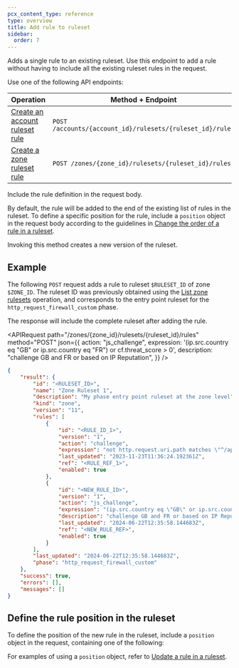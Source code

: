 ```yaml
---
pcx_content_type: reference
type: overview
title: Add rule to ruleset
sidebar:
  order: 7
---
```



Adds a single rule to an existing ruleset. Use this endpoint to add a rule without having to include all the existing ruleset rules in the request.

Use one of the following API endpoints:

| Operation                                    | Method + Endpoint                                         |
| -------------------------------------------- | --------------------------------------------------------- |
| [Create an account ruleset rule][ar-account] | `POST /accounts/{account_id}/rulesets/{ruleset_id}/rules` |
| [Create a zone ruleset rule][ar-zone]        | `POST /zones/{zone_id}/rulesets/{ruleset_id}/rules`       |

[ar-account]: /api/resources/rulesets/subresources/rules/methods/create/
[ar-zone]: /api/resources/rulesets/subresources/rules/methods/create/

Include the rule definition in the request body.

By default, the rule will be added to the end of the existing list of rules in the ruleset. To define a specific position for the rule, include a `position` object in the request body according to the guidelines in [Change the order of a rule in a ruleset](/ruleset-engine/rulesets-api/update-rule/#change-the-order-of-a-rule-in-a-ruleset).

Invoking this method creates a new version of the ruleset.

## Example

The following `POST` request adds a rule to ruleset `$RULESET_ID` of zone `$ZONE_ID`. The ruleset ID was previously obtained using the [List zone rulesets](/api/resources/rulesets/methods/list/) operation, and corresponds to the entry point ruleset for the `http_request_firewall_custom` phase.

The response will include the complete ruleset after adding the rule.

<APIRequest
	path="/zones/{zone_id}/rulesets/{ruleset_id}/rules"
	method="POST"
	json={{
		action: "js_challenge",
		expression:
			'(ip.src.country eq "GB" or ip.src.country eq "FR") or cf.threat_score > 0',
		description: "challenge GB and FR or based on IP Reputation",
	}}
/>

```json output
{
	"result": {
		"id": "<RULESET_ID>",
		"name": "Zone Ruleset 1",
		"description": "My phase entry point ruleset at the zone level",
		"kind": "zone",
		"version": "11",
		"rules": [
			{
				"id": "<RULE_ID_1>",
				"version": "1",
				"action": "challenge",
				"expression": "not http.request.uri.path matches \"^/api/.*$\"",
				"last_updated": "2023-11-23T11:36:24.192361Z",
				"ref": "<RULE_REF_1>",
				"enabled": true
			},
			{
				"id": "<NEW_RULE_ID>",
				"version": "1",
				"action": "js_challenge",
				"expression": "(ip.src.country eq \"GB\" or ip.src.country eq \"FR\") or cf.threat_score > 0",
				"description": "challenge GB and FR or based on IP Reputation",
				"last_updated": "2024-06-22T12:35:58.144683Z",
				"ref": "<NEW_RULE_REF>",
				"enabled": true
			}
		],
		"last_updated": "2024-06-22T12:35:58.144683Z",
		"phase": "http_request_firewall_custom"
	},
	"success": true,
	"errors": [],
	"messages": []
}
```

## Define the rule position in the ruleset

To define the position of the new rule in the ruleset, include a `position` object in the request, containing one of the following:

<Render file="rule-position-values" />

For examples of using a `position` object, refer to [Update a rule in a ruleset](/ruleset-engine/rulesets-api/update-rule/#examples).
